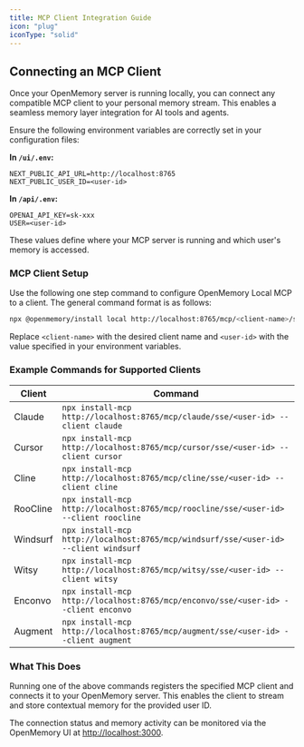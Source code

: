 ```yaml
---
title: MCP Client Integration Guide
icon: "plug"
iconType: "solid"
---
```


## Connecting an MCP Client

Once your OpenMemory server is running locally, you can connect any compatible MCP client to your personal memory stream. This enables a seamless memory layer integration for AI tools and agents.

Ensure the following environment variables are correctly set in your configuration files:

**In `/ui/.env`:**
```env
NEXT_PUBLIC_API_URL=http://localhost:8765
NEXT_PUBLIC_USER_ID=<user-id>
```

**In `/api/.env`:**
```env
OPENAI_API_KEY=sk-xxx
USER=<user-id>
```

These values define where your MCP server is running and which user's memory is accessed.

### MCP Client Setup

Use the following one step command to configure OpenMemory Local MCP to a client. The general command format is as follows:

```bash
npx @openmemory/install local http://localhost:8765/mcp/<client-name>/sse/<user-id> --client <client-name>
```

Replace `<client-name>` with the desired client name and `<user-id>` with the value specified in your environment variables.

### Example Commands for Supported Clients

| Client      | Command |
|-------------|---------|
| Claude      | `npx install-mcp http://localhost:8765/mcp/claude/sse/<user-id> --client claude` |
| Cursor      | `npx install-mcp http://localhost:8765/mcp/cursor/sse/<user-id> --client cursor` |
| Cline       | `npx install-mcp http://localhost:8765/mcp/cline/sse/<user-id> --client cline` |
| RooCline    | `npx install-mcp http://localhost:8765/mcp/roocline/sse/<user-id> --client roocline` |
| Windsurf    | `npx install-mcp http://localhost:8765/mcp/windsurf/sse/<user-id> --client windsurf` |
| Witsy       | `npx install-mcp http://localhost:8765/mcp/witsy/sse/<user-id> --client witsy` |
| Enconvo     | `npx install-mcp http://localhost:8765/mcp/enconvo/sse/<user-id> --client enconvo` |
| Augment     | `npx install-mcp http://localhost:8765/mcp/augment/sse/<user-id> --client augment` |

### What This Does

Running one of the above commands registers the specified MCP client and connects it to your OpenMemory server. This enables the client to stream and store contextual memory for the provided user ID.

The connection status and memory activity can be monitored via the OpenMemory UI at [http://localhost:3000](http://localhost:3000).